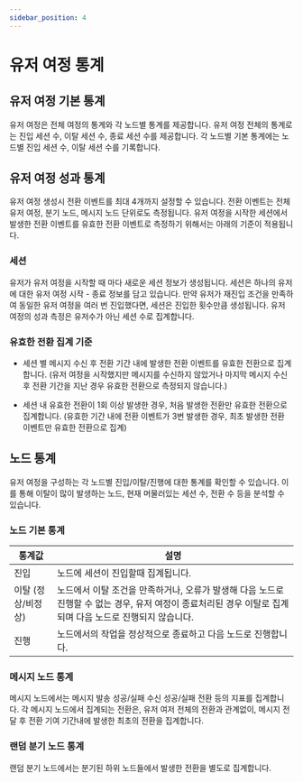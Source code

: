 ```yaml
---
sidebar_position: 4
---
```


# 유저 여정 통계

## 유저 여정 기본 통계

유저 여정은 전체 여정의 통계와 각 노드별 통계를 제공합니다.
유저 여정 전체의 통계로는 진입 세션 수, 이탈 세션 수, 종료 세션 수를 제공합니다.
각 노드별 기본 통계에는 노드별 진입 세션 수, 이탈 세션 수를 기록합니다.

## 유저 여정 성과 통계

유저 여정 생성시 전환 이벤트를 최대 4개까지 설정할 수 있습니다. 전환 이벤트는 전체 유저 여정, 분기 노드, 메시지 노드 단위로도 측정됩니다.
유저 여정을 시작한 세션에서 발생한 전환 이벤트를 유효한 전환 이벤트로 측정하기 위해서는 아래의 기준이 적용됩니다.

### 세션

유저가 유저 여정을 시작할 때 마다 새로운 세션 정보가 생성됩니다. 세션은 하나의 유저에 대한 유저 여정 시작 - 종료 정보를 담고 있습니다.
만약 유저가 재진입 조건을 만족하여 동일한 유저 여정을 여러 번 진입했다면, 세션은 진입한 횟수만큼 생성됩니다.
유저 여정의 성과 측정은 유저수가 아닌 세션 수로 집계합니다.

### 유효한 전환 집계 기준

- 세션 별 메시지 수신 후 전환 기간 내에 발생한 전환 이벤트를 유효한 전환으로 집계합니다.
  (유저 여정을 시작했지만 메시지를 수신하지 않았거나 마지막 메시지 수신 후 전환 기간을 지난 경우 유효한 전환으로 측정되지 않습니다.)

- 세션 내 유효한 전환이 1회 이상 발생한 경우, 처음 발생한 전환만 유효한 전환으로 집계합니다.
  (유효한 기간 내에 전환 이벤트가 3번 발생한 경우, 최초 발생한 전환 이벤트만 유효한 전환으로 집계)

## 노드 통계

유저 여정을 구성하는 각 노드별 진입/이탈/진행에 대한 통계를 확인할 수 있습니다.
이를 통해 이탈이 많이 발생하는 노드, 현재 머물러있는 세션 수, 전환 수 등을 분석할 수 있습니다.

### 노드 기본 통계

| 통계값             | 설명                                                                                                                                                       |
| ------------------ | ---------------------------------------------------------------------------------------------------------------------------------------------------------- |
| 진입               | 노드에 세션이 진입할때 집계됩니다.                                                                                                                         |
| 이탈 (정상/비정상) | 노드에서 이탈 조건을 만족하거나, 오류가 발생해 다음 노드로 진행할 수 없는 경우, 유저 여정이 종료처리된 경우 이탈로 집계되며 다음 노드로 진행되지 않습니다. |
| 진행               | 노드에서의 작업을 정상적으로 종료하고 다음 노드로 진행합니다.                                                                                              |

### 메시지 노드 통계

메시지 노드에서는 메시지 발송 성공/실패 수신 성공/실패 전환 등의 지표를 집계합니다.
각 메시지 노드에서 집계되는 전환은, 유저 여저 전체의 전환과 관계없이, 메시지 전달 후 전환 기여 기간내에 발생한 최초의 전환을 집계합니다.

### 랜덤 분기 노드 통계

랜덤 분기 노드에서는 분기된 하위 노드들에서 발생한 전환을 별도로 집계합니다.
